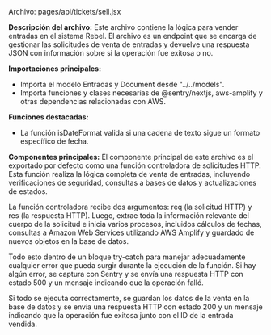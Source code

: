 

Archivo: pages/api/tickets/sell.jsx

**Descripción del archivo:**
Este archivo contiene la lógica para vender entradas en el sistema Rebel. El archivo es un endpoint que se encarga de gestionar las solicitudes de venta de entradas y devuelve una respuesta JSON con información sobre si la operación fue exitosa o no.

**Importaciones principales:**
- Importa el modelo Entradas y Document desde "../../models".
- Importa funciones y clases necesarias de @sentry/nextjs, aws-amplify y otras dependencias relacionadas con AWS.

**Funciones destacadas:**
- La función isDateFormat valida si una cadena de texto sigue un formato específico de fecha.

**Componentes principales:**
El componente principal de este archivo es el exportado por defecto como una función controladora de solicitudes HTTP. Esta función realiza la lógica completa de venta de entradas, incluyendo verificaciones de seguridad, consultas a bases de datos y actualizaciones de estados.

La función controladora recibe dos argumentos: req (la solicitud HTTP) y res (la respuesta HTTP). Luego, extrae toda la información relevante del cuerpo de la solicitud e inicia varios procesos, incluidos cálculos de fechas, consultas a Amazon Web Services utilizando AWS Amplify y guardado de nuevos objetos en la base de datos.

Todo esto dentro de un bloque try-catch para manejar adecuadamente cualquier error que pueda surgir durante la ejecución de la función. Si hay algún error, se captura con Sentry y se envía una respuesta HTTP con estado 500 y un mensaje indicando que la operación falló.

Si todo se ejecuta correctamente, se guardan los datos de la venta en la base de datos y se envía una respuesta HTTP con estado 200 y un mensaje indicando que la operación fue exitosa junto con el ID de la entrada vendida.